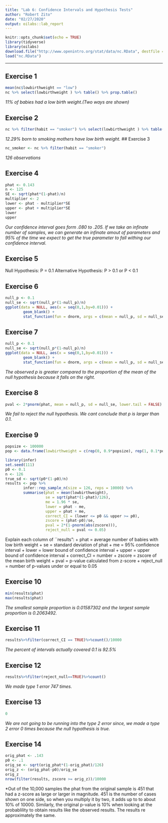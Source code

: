 ```yaml
---
title: "Lab 6: Confidence Intervals and Hypothesis Tests"
author: "Robert Zito"
date: "02/27/2020"
output: oilabs::lab_report
---
```


```r
knitr::opts_chunk$set(echo = TRUE)
library(tidyverse)
library(oilabs)
download.file("http://www.openintro.org/stat/data/nc.RData", destfile = "nc.RData")
load("nc.RData")
```

* * *


## Exercise 1

```r
mean(nc$lowbirthweight == "low") 
nc %>% select(lowbirthweight ) %>% table() %>% prop.table()
```
*11% of babies had a low birth weight.(Two ways are shown)*

## Exercise 2

```r
nc %>% filter(habit == "smoker") %>% select(lowbirthweight ) %>% table() %>% prop.table()
```
*12.29% born to smoking mothers have low birth weight.*
## Exercise 3 

```r
nc_smoker <- nc %>% filter(habit == "smoker") 
```
*126 observations*

## Exercise 4

```r
phat <- 0.143
n <- 125
SE <- sqrt(phat*(1-phat)/n)
multiplier <- 2
lower <- phat - multiplier*SE
upper <- phat + multiplier*SE
lower 
upper
```

*Our confidence interval goes form .080 to .205. If we take an infinate number of samples, we can generate an infinate amout of parameters and 95% of the time we expect to get the true parameter to fall withing our confidence interval.*

## Exercise 5

Null Hypothesis: P = 0.1
Alternative Hypothesis: P > 0.1 or P < 0.1

## Exercise 6

```r

null_p <- 0.1
null_se <- sqrt(null_p*(1-null_p)/n)
ggplot(data = NULL, aes(x = seq(0,1,by=0.01))) +
        geom_blank() +
        stat_function(fun = dnorm, args = c(mean = null_p, sd = null_se))
```

## Exercise 7

```r
null_p <- 0.1
null_se <- sqrt(null_p*(1-null_p)/n)
ggplot(data = NULL, aes(x = seq(0,1,by=0.01))) +
        geom_blank() +
        stat_function(fun = dnorm, args = c(mean = null_p, sd = null_se))+geom_vline(xintercept = phat, col = "red")
```

*The observed p is greater compared to the proportion of the mean of the null hypothesis because it falls on the right.*

## Exercise 8

```r
pval <- 2*pnorm(phat, mean = null_p, sd = null_se, lower.tail = FALSE)
```

*We fail to reject the null hypothesis. We cant conclude that p is larger than 0.1. *


## Exercise 9

```r
popsize <- 100000
pop <- data.frame(lowbirthweight = c(rep(0, 0.9*popsize), rep(1, 0.1*popsize)))
```

```r
library(infer)
set.seed(111)
p0 <- 0.1
n <- 126
true_sd <- sqrt(p0*(1-p0)/n)
results <- pop %>%
        infer::rep_sample_n(size = 126, reps = 10000) %>%
        summarise(phat = mean(lowbirthweight), 
                  se = sqrt(phat*(1-phat)/126),
                  me = 1.96 * se,
                  lower = phat - me,
                  upper = phat + me,
                  correct_CI = (lower <= p0 && upper >= p0),
                  zscore = (phat-p0)/se,
                  pval = 2*(1-pnorm(abs(zscore))),
                  reject_null = pval <= 0.05)
```

Explain each column of ``results":
+ phat = average number of babies with low birth weight
+ se = standard deviation of phat
+ me = 95% confidence interval
+ lower = lower bound of confidence interval
+ upper = upper bound of confidence interval
+ correct_CI = number 
+ zscore = zscore of the mean birth weight
+ pval = p-value calculated from z-score
+ reject_null = number of p-values under or equal to 0.05

## Exercise 10

```r
min(results$phat)
max(results$phat)
```
*The smallest sample proportion is 0.01587302 and the largest sample proportion is 0.2063492.*

## Exercise 11

```r
results%>%filter(correct_CI == TRUE)%>%count()/10000
```
*The percent of intervals actually covered 0.1 is 92.5%*

## Exercise 12

```r
results%>%filter(reject_null==TRUE)%>%count()
```
*We made type 1 error 747 times.*

## Exercise 13

```r
0
```
*We are not going to be running into the type 2 error since, we made a type 2 error 0 times because the null hypothesis is true.*

## Exercise 14

```r
orig_phat <- .143
p0 <- .1
orig_se <- sqrt(orig_phat*(1-orig_phat)/126)
orig_z <- (orig_phat-p0)/orig_se
orig_z
nrow(filter(results, zscore >= orig_z))/10000
```
*Out of the 10,000 samples the phat from the original sample is 451 that had a z-score as large or larger in magnitude. 451 is the number of cases shown on one side, so when you multiply it by two, it adds up to to about 10% of 10000. Similarly, the original p-value is 10% when looking at the probablility to obtain results like the observed results. The results re approximately the same. 
